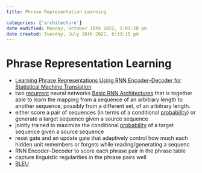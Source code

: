```yaml
---
title: Phrase Representation Learning

categories: ['architecture']
date modified: Monday, October 10th 2022, 2:02:20 pm
date created: Tuesday, July 26th 2022, 8:33:15 pm
---
```


# Phrase Representation Learning
- [Learning Phrase Representations Using RNN Encoder–Decoder for Statistical Machine Translation](https://www.aclweb.org/anthology/D14-1179/)
- two [recurrent](Recurrent.qmd) neural networks [Basic RNN Architectures](Basic%20RNN%20Architectures.qmd) that is together able to learn the mapping from a sequence of an arbitrary length to another sequence, possibly from a different set, of an arbitrary length.
- either score a pair of sequences (in terms of a conditional [probability](Probability.qmd)) or generate a target sequence given a source sequence
- jointly trained to maximize the conditional [probability](Probability.qmd) of a target sequence given a source sequence
- reset gate and an update gate that adaptively control how much each hidden unit remembers or forgets while reading/generating a sequenc
- RNN Encoder–Decoder to score each phrase pair in the phrase table
- capture linguistic regularities in the phrase pairs well
- [BLEU](BLEU.qmd)



